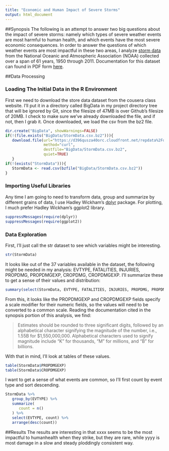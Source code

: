 ```yaml
---
title: "Economic and Human Impact of Severe Storms"
output: html_document
---
```


##Synopsis
The following is an attempt to answer two big questions about the impact of severe storms: namely which types of severe weather events are most harmful to human health, and which events have the most severe economic consequences. In order to answer the questions of which weather events are most impactful in these two areas, I analyze [storm data](https://d396qusza40orc.cloudfront.net/repdata%2Fdata%2FStormData.csv.bz2) from the National Oceanic and Atmospheric Association (NOAA) collected over a span of 61 years, 1950 through 2011. Documentation for this dataset can found in PDF form [here](https://d396qusza40orc.cloudfront.net/repdata%2Fpeer2_doc%2Fpd01016005curr.pdf).

##Data Processing

### Loading The Initial Data in the R Environment
First we need to download the store data dataset from the cousera class website. I'll put it in a directory called BigData in my project directory tree that will be ignored by Git, since the filesize of 47MB is over Github's filesize of 20MB. I check to make sure we've already downloaded the file, and if not, then I grab it. Once downloaded, we load the csv from the bz2 file.

```r
dir.create("BigData", showWarnings=FALSE)
if(!(file.exists("BigData/StormData.csv.bz2"))){
   download.file(url="https://d396qusza40orc.cloudfront.net/repdata%2Fdata%2FStormData.csv.bz2",
                 method="curl",
                 destfile="BigData/StormData.csv.bz2",
                 quiet=TRUE)
   }
if(!(exists("StormData"))){
   StormData <- read.csv(bzfile("BigData/StormData.csv.bz2"))
}
```

### Importing Useful Libraries
Any time I am going to need to transform data, group and summarize by different grains of data, I use Hadley Wickham's [dplyr](http://www.rstudio.com/wp-content/uploads/2015/02/data-wrangling-cheatsheet.pdf) package. For plotting, I much prefer Hadley Wickham's ggplot2 library.
```r
suppressMessages(require(dplyr))
suppressMessages(require(ggplot2))
```

### Data Exploration
First, I'll just call the str dataset to see which variables might be interesting.
```r
str(StormData)
```
It looks like out of the 37 variables available in the dataset, the following might be needed in my analysis: EVTYPE, FATALITIES, INJURIES, PROPDMG, PROPDMGEXP, CROPDMG, CROPDMGEXP. I'll summarize these to get a sense of their values and distribution:
```r
summary(select(StormData, EVTYPE, FATALITIES, INJURIES, PROPDMG, PROPDMGEXP, CROPDMG, CROPDMGEXP))
```
From this, it looks like the PROPDMGEXP and CROPDMGEXP fields specify a scale modifier for their numeric fields, so the values will need to be converted to a common scale. Reading the documentation cited in the synopsis portion of this analysis, we find:

>Estimates should be rounded to three significant digits, followed by an alphabetical character signifying the magnitude of the number, i.e., 1.55B for $1,550,000,000. Alphabetical characters used to signify magnitude include “K” for thousands, “M” for millions, and “B” for billions.  

With that in mind, I'll look at tables of these values.
```r
table(StormData$PROPDMGEXP)
table(StormData$CROPDMGEXP)
```

I want to get a sense of what events are common, so I'll first count by event type and sort descending.
```r
StormData %>%
   group_by(EVTYPE) %>%
   summarize(
      count = n()
   ) %>%
   select(EVTYPE, count) %>%
   arrange(desc(count))
```

##Results
The results are interesting in that xxxx seems to be the most impactful to humanhealth when they strike, but they are rare, while yyyy is most damage in a slow and steady ploddingly consistent way.